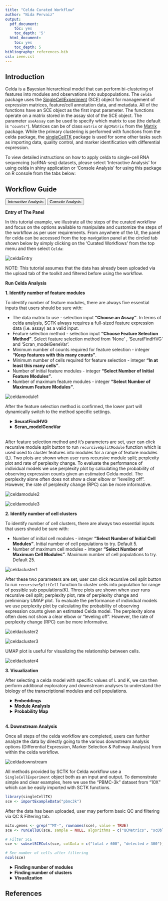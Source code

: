 ```yaml
---
title: "Celda Curated Workflow"
author: "Nida Pervaiz"
output:
  pdf_document:
    toc: yes
    toc_depth: '5'
  html_document:
    toc: yes
    toc_depth: 5
bibliography: references.bib
csl: ieee.csl
---
```


````{=html}
<head>
<meta name="viewport" content="width=device-width, initial-scale=1">
</head>
<body>
````

## Introduction

Celda is a Bayesian hierarchical model that can perform bi-clustering of features into modules and observations into subpopulations.
The `celda` package uses the [SingleCellExperiment](https://rdrr.io/bioc/SingleCellExperiment/man/SingleCellExperiment.html) (SCE) object for management of expression matrices, feature/cell annotation data, and metadata. All of the functions have an SCE object as the first input parameter. The functions operate on a matrix stored in the assay slot of the SCE object. The parameter `useAssay` can be used to specify which matrix to use (the default is `"counts"`). Matrices can be of class `matrix` or `dgCMatrix` from the [Matrix](https://cran.r-project.org/web/packages/Matrix/index.html) package. While the primary clustering is performed with functions from the celda package, the [singleCellTK](https://bioconductor.org/packages/release/bioc/html/singleCellTK.html) package is used for some other tasks such as importing data, quality control, and marker identification with differential expression.

To view detailed instructions on how to apply celda to single-cell RNA sequencing (scRNA-seq) datasets, please select 'Interactive Analysis' for using celda in shiny application or 'Console Analysis' for using this package on R console from the tabs below:

## Workflow Guide

````{=html}
<div class="tab">
  <button class="tablinks" onclick="openTab(event, 'interactive')" id="ia-button">Interactive Analysis</button>
  <button class="tablinks" onclick="openTab(event, 'console')" id="console-button">Console Analysis</button>
</div>

<div id="interactive" class="tabcontent">
````

**Entry of The Panel**

In this tutorial example, we illustrate all the steps of the curated workflow and focus on the options available to manipulate and customize the steps of the workflow as per user requirements. From anywhere of the UI, the panel for celda can be accessed from the top navigation panel at the circled tab shown below by simply clicking on the 'Curated Workflows' from the top menu and then select `Celda`:  

![celdaEntry](ui_screenshots/celdaAnalysis/entry.PNG)\

NOTE: This tutorial assumes that the data has already been uploaded via the upload tab of the toolkit and filtered before using the workflow. 


**Run Celda Analysis**

**1. Identify number of feature modules**

To identify number of feature modules, there are always five essential inputs that users should be sure with:

- The data matrix to use - selection input **"Choose an Assay"**. In terms of celda analysis, SCTK always requires a full-sized feature expression data (i.e. assay) as a valid input.
- Feature selection method - selection input **"Choose Feature Selection Method"**. Select feature selection method from 'None' , 'SeuratFindHVG' and 'Scran_modelGeneVar'. 
- Minimum number of counts required for feature selection - integer **"Keep features with this many counts"**.
- Minimum number of cells required for feature selection - integer **"In at least this many cells"**.
- Number of initial feature modules - integer **"Select Number of Initial Feature Modules"**. 
- Number of maximum feature modules - integer **"Select Number of Maximum Feature Modules"**. 

![celdamodule1](ui_screenshots/celdaAnalysis/module1.PNG)\

After the feature selection method is confirmed, the lower part will dynamically switch to the method specific settings.

````{=html}
 <style>
div.offset { background-color:inherit ; border-radius: 5px; margin-left: 15px;}
</style>
<div class = "offset">
<details>
  <summary><b>SeuratFindHVG</b></summary>
````  


The method specific parameters for `SeuratFindHVG` includes:

- Select method for computation of highly variable genes - selection input **"Select HVG method"**. `Seurat` provides three methods for variable genes identification i.e. `vst` (uses local polynomial regression to fit a relationship between log of variance and log of mean), `mean.var.plot` (uses mean and dispersion to divide features into bins) and `dispersion` (uses highest dispersion values only). 
- Select variable features - selection input **"Select number of variable features"**.Input the number of genes that should be identified as variable. Default is 2500.

````{=html}
</details>
<details>
  <summary><b>Scran_modelGeneVar</b></summary>
````  


The method specific parameters for `Scran_modelGeneVar` includes:

- Select variable features - selection input **"Select number of variable features"**.Input the number of genes that should be identified as variable. Default is 2500.


````{=html}
</details>
</div>
<br/>
````  


After feature selection method and it's parameters are set, user can click recursive module split button to run `recursiveSplitModule` function which is used used to cluster features into modules for a range of feature modules (L). Two plots are shown when user runs recursive module split; perplexity plot and rate of perplexity change. 
To evaluate the performance of individual models we use perplexity plot by calculating the probability of observing expression counts given an estimated Celda model. The perplexity alone often does not show a clear elbow or “leveling off”. However, the rate of perplexity change (RPC) can be more informative. 

![celdamodule2](ui_screenshots/celdaAnalysis/module2.PNG)\

![celdamodule3](ui_screenshots/celdaAnalysis/module3.PNG)\

**2. Identify number of cell clusters**

To identify number of cell clusters, there are always two essential inputs that users should be sure with:

- Number of initial cell modules - integer **"Select Number of Initial Cell Modules"**. Initial number of cell populations to try. Default 5. 
- Number of maximum cell modules - integer **"Select Number of Maximum Cell Modules"**. Maximum number of cell populations to try. Default 25.

![celdacluster1](ui_screenshots/celdaAnalysis/cluster1.PNG)\

After these two parameters are set, user can click recursive cell split button to run `recursiveSplitCell` function to cluster cells into population for range of possible sub populations(K). Three plots are shown when user runs recursive cell split; perplexity plot, rate of perplexity change and preliminiary UMAP plot. 
To evaluate the performance of individual models we use perplexity plot by calculating the probability of observing expression counts given an estimated Celda model. The perplexity alone often does not show a clear elbow or “leveling off”. However, the rate of perplexity change (RPC) can be more informative. 

![celdacluster2](ui_screenshots/celdaAnalysis/cluster2.PNG)\

![celdacluster3](ui_screenshots/celdaAnalysis/cluster3.PNG)\


UMAP plot is useful for visualizing the relationship between cells. 

![celdacluster4](ui_screenshots/celdaAnalysis/cluster4.PNG)\


**3. Visualization**

After selecting a celda model with specific values of L and K, we can then perform additional exploratory and downstream analyses to understand the biology of the transcriptional modules and cell populations.

````{=html}
 <style>
div.offset { background-color:inherit ; border-radius: 5px; margin-left: 15px;}
</style>
<div class = "offset">
<details>
  <summary><b>Embeddings</b></summary>
````  

To visualize the relationships between the cells in a 2-D embedding we can generate a dimension reduction plot with the Uniform Manifold Approximation and Projection (UMAP) or a t-distributed stochastic neighbor embedding (t-SNE) method. User can select from UMAP and TSNE that which plot they want to visualize. 

![celdavisualization1](ui_screenshots/celdaAnalysis/visualization1.PNG)\


````{=html}
</details>
<details>
  <summary><b>Module Analysis</b></summary>
````  

The Module Analysis tab contains the probabilities and heatmaps for each module. Module probability plots will color cells by the probability of each module on a 2-D embedding plot. Module heatmaps show the relative expression for the features in a module across the cells. Cells within the heatmap will be ordered from the lowest to highest probability of the module. The parameter topCells can be used to control the number of cells included in the heatmap.

![celdavisualization2](ui_screenshots/celdaAnalysis/visualization2.PNG)\


````{=html}
</details>
<details>
  <summary><b>Probability Map</b></summary>
````  

Celda has the ability to identify modules of co-expressed features and quantify the probability of these modules in each cell population. An overview of the relationships between modules and cell subpopulations can be explored with the function celdaProbabilityMap.The “Absolute probability” map gives insights into the absolute abundance of a module within a given cell subpopulation. The absolute heatmap can be used to explore which modules are higher than other modules within a cell population. The “Relative expression” map shows the standardized (z-scored) module probabilities across cell subpopulations. The relative heatmap can be used to explore which modules are relatively higher than other modules across cell populations.

![celdavisualization3](ui_screenshots/celdaAnalysis/visualization3.PNG)\

 


````{=html}
</details>
</div>
<br/>
````  

**4. Downstream Analysis**

Once all steps of the celda workflow are completed, users can further analyze the data by directly going to the various downstream analysis options (Differential Expression, Marker Selection & Pathway Analysis) from within the celda workflow.

![celdadownstream](ui_screenshots/celdaAnalysis/downstream.PNG)\


````{=html}
<div class = "offset">

  
````







 


````{=html}
</details>
</div>
</div>

<div id="console" class="tabcontent">
````

All methods provided by SCTK for Celda workflow use a `SingleCellExperiment` object both as an input and output. To demonstrate simple and clear examples, here we use the "PBMC-3k" dataset from "10X" which can be easily imported with SCTK functions. 

```R
library(singleCellTK)
sce <- importExampleData("pbmc3k")
```

After the data has been uploaded, user may perform basic QC and filtering via QC & Filtering tab.  

```R

mito.genes <- grep("^MT-", rownames(sce), value = TRUE)
sce <- runCellQC(sce, sample = NULL, algorithms = c("QCMetrics", "scDblFinder", "decontX"), geneSetList = list(mito=mito.genes), geneSetListLocation = "rownames")
```

```R

# Filter SCE
sce <- subsetSCECols(sce, colData = c("total > 600", "detected > 300"))

# See number of cells after filtering
ncol(sce)
```



````{=html}
<div class = "offset">
<details>
  <summary><b>Finding number of modules</b></summary>
````

In general, removing features with low numbers of counts across all cells is recommended to reduce computational run time. A simple selection can be performed by removing features with a minimum number of counts in a minimum number of cells using the selectFeatures function. Other than this options such as SeuratFindHVG and Scran_modelGeneVar also exist for feature selection.           

```R

library(celda)

useAssay <- "counts"
altExpName <- "featureSubset"
sce <- selectFeatures(sce, minCount = 3, minCell = 3, useAssay = useAssay, altExpName = altExpName)

# See number of features after filtering
nrow(altExp(sce, altExpName))

moduleSplit <- recursiveSplitModule(sce, useAssay = useAssay, altExpName = altExpName, initialL = 10, maxL = 150)

#plots to decide value of L
plotGridSearchPerplexity(moduleSplit, altExpName = altExpName, sep = 10)
plotRPC(moduleSplit, altExpName = altExpName, sep = 10, n = 30)
```

Using the plots visualization we can then decide the value for L i.e. the number of modules. The point at which RPC curve tends to level off can be taken as the best value for L. 

````{=html}
</details>
````


````{=html}
<details>
  <summary><b>Finding number of clusters</b></summary>
````

```R

temp <- subsetCeldaList(moduleSplit, list(L = L))
sce <- recursiveSplitCell(sce, useAssay = useAssay, altExpName = altExpName, initialK = 3, maxK = 25, yInit = celdaModules(temp))

#plots to decide value of K
plotGridSearchPerplexity(sce)
plotRPC(sce)

```

Using the plots visualization we can then decide the value for K i.e. the number of clusters. The point at which RPC curve tends to level off can be taken as the best value for K. 
The following code selects the final celda_CG model with L and K value chosen by the user.

```R

sce <- subsetCeldaList(sce, list(L = L, K = K))

```

 

````{=html}
</details>
````

````{=html}
<details>
  <summary><b>Visualization</b></summary>
````

After selecting a celda model with specific values of L and K, we can then perform additional exploratory and downstream analyses to understand the biology of the transcriptional modules and cell populations. We can start by generating a dimension reduction plot with the Uniform Manifold Approximation and Projection (UMAP) method to visualize the relationships between the cells in a 2-D embedding. This can be done with function celdaUmap.Alternatively, a t-distributed stochastic neighbor embedding (t-SNE) can be generated using function celdaTsne. The UMAP and t-SNE plots generated by celdaUmap and celdaTsne are computed based on the module probabilities (analogous to using PCs from PCA). The calculated dimension reduction coordinates for the cells are stored under the reducedDim slot of the altExp slot in the original SCE object. 

```R

sce <- celdaUmap(sce, useAssay = useAssay, altExpName = altExpName)
sce <- celdaTsne(sce, useAssay = useAssay, altExpName = altExpName)
```

The function plotDimReduceCluster can be used to plot the cluster labels for cell populations identified by celda on the UMAP. 

```R

plotDimReduceCluster(sce, reducedDimName = "celda_UMAP", labelClusters = TRUE)
plotDimReduceCluster(sce, reducedDimName = "celda_tSNE", labelClusters = TRUE)

```

The function moduleHeatmap can be used to view the expression of features across cells for a specific module. The featureModule parameter denotes the module(s) to be displayed. Cells are ordered from those with the lowest probability of the module on the left to the highest probability on the right. Similarly, features are ordered from those with the highest probability within the module on the top to the lowest probability on the bottom.

```R

moduleHeatmap(sce, featureModule = 27, useAssay = useAssay, altExpName = altExpName)

```

The function plotDimReduceModule can be used visualize the probabilities of a particular module or sets of modules on a reduced dimensional plot such as a UMAP. This can be another quick method to see how modules are expressed across various cells in 2-D space.

```R

plotDimReduceModule(sce, modules = 27, useAssay = useAssay, altExpName = altExpName, reducedDimName = "celda_UMAP")

```

Celda has the ability to identify modules of co-expressed features and quantify the probability of these modules in each cell population. An overview of the relationships between modules and cell subpopulations can be explored with the function celdaProbabilityMap.The “Absolute probability” map gives insights into the absolute abundance of a module within a given cell subpopulation. The absolute heatmap can be used to explore which modules are higher than other modules within a cell population. The “Relative expression” map shows the standardized (z-scored) module probabilities across cell subpopulations. The relative heatmap can be used to explore which modules are relatively higher than other modules across cell populations.

```R

celdaProbabilityMap(sce, useAssay = useAssay, altExpName = altExpName)

```

````{=html}
</details>
````


````{=html}
</details>
</div>
</div>
<script>
document.getElementById("ia-button").click();
</script>
</body>
````

## References
